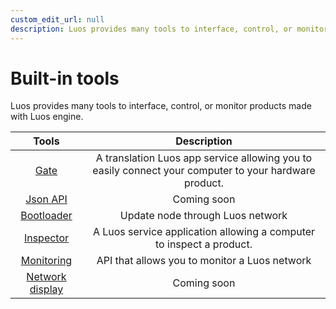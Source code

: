 ```yaml
---
custom_edit_url: null
description: Luos provides many tools to interface, control, or monitor products made with Luos engine.
---
```


# Built-in tools

Luos provides many tools to interface, control, or monitor products made with Luos engine.

|                     Tools                      |                                              Description                                              |
| :--------------------------------------------: | :---------------------------------------------------------------------------------------------------: |
|               [Gate](./gate.mdx)               | A translation Luos app service allowing you to easily connect your computer to your hardware product. |
|           [Json API](./api-json.mdx)           |                                              Coming soon                                              |
|         [Bootloader](./bootloader.mdx)         |                                   Update node through Luos network                                    |
|          [Inspector](./inspector.mdx)          |                 A Luos service application allowing a computer to inspect a product.                  |
|         [Monitoring](./monitoring.mdx)         |                             API that allows you to monitor a Luos network                             |
| [Network display](https://app.luos.io/network) |                                              Coming soon                                              |
